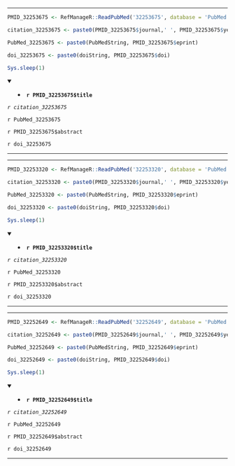

---

```r

PMID_32253675 <- RefManageR::ReadPubMed('32253675', database = 'PubMed')

citation_32253675 <- paste0(PMID_32253675$journal,' ', PMID_32253675$year, ' ', PMID_32253675$month,';', PMID_32253675$volume,'(', PMID_32253675$number,'):', PMID_32253675$pages)

PubMed_32253675 <- paste0(PubMedString, PMID_32253675$eprint)

doi_32253675 <- paste0(doiString, PMID_32253675$doi)

Sys.sleep(1)

```

<details open> <summary>
- **`r PMID_32253675$title`**
</summary> 

*`r citation_32253675`*

`r PubMed_32253675`

`r PMID_32253675$abstract`

`r doi_32253675`

</details>

---




---

```r

PMID_32253320 <- RefManageR::ReadPubMed('32253320', database = 'PubMed')

citation_32253320 <- paste0(PMID_32253320$journal,' ', PMID_32253320$year, ' ', PMID_32253320$month,';', PMID_32253320$volume,'(', PMID_32253320$number,'):', PMID_32253320$pages)

PubMed_32253320 <- paste0(PubMedString, PMID_32253320$eprint)

doi_32253320 <- paste0(doiString, PMID_32253320$doi)

Sys.sleep(1)

```

<details open> <summary>
- **`r PMID_32253320$title`**
</summary> 

*`r citation_32253320`*

`r PubMed_32253320`

`r PMID_32253320$abstract`

`r doi_32253320`

</details>

---




---

```r

PMID_32252649 <- RefManageR::ReadPubMed('32252649', database = 'PubMed')

citation_32252649 <- paste0(PMID_32252649$journal,' ', PMID_32252649$year, ' ', PMID_32252649$month,';', PMID_32252649$volume,'(', PMID_32252649$number,'):', PMID_32252649$pages)

PubMed_32252649 <- paste0(PubMedString, PMID_32252649$eprint)

doi_32252649 <- paste0(doiString, PMID_32252649$doi)

Sys.sleep(1)

```

<details open> <summary>
- **`r PMID_32252649$title`**
</summary> 

*`r citation_32252649`*

`r PubMed_32252649`

`r PMID_32252649$abstract`

`r doi_32252649`

</details>

---


